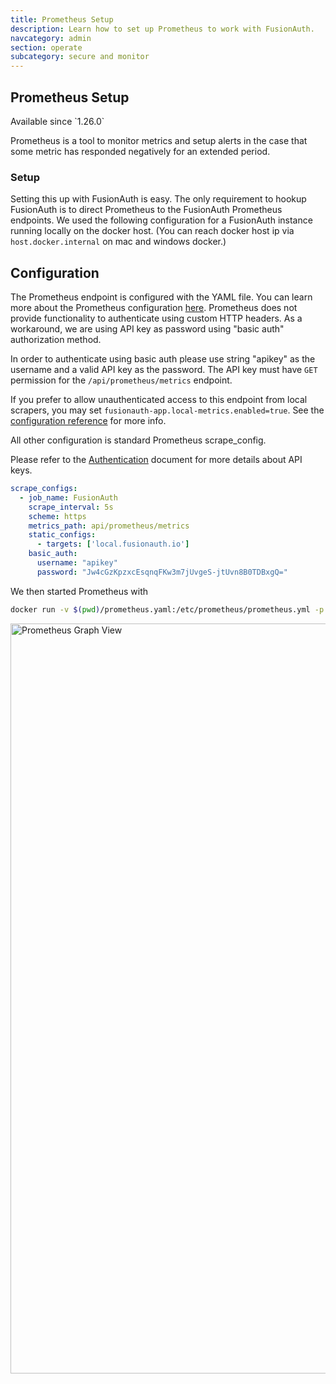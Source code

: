 ```yaml
---
title: Prometheus Setup
description: Learn how to set up Prometheus to work with FusionAuth.
navcategory: admin
section: operate
subcategory: secure and monitor
---
```


## Prometheus Setup

<Aside type="version">
Available since `1.26.0`
</Aside>

Prometheus is a tool to monitor metrics and setup alerts in the case that some metric has responded negatively for an extended period.

<PrometheusJvmGauges />

### Setup
Setting this up with FusionAuth is easy. The only requirement to hookup FusionAuth is to direct Prometheus to the FusionAuth Prometheus endpoints. We used the following configuration for a FusionAuth instance running locally on the docker host. (You can reach docker host ip via `host.docker.internal` on mac and windows docker.)

## Configuration
The Prometheus endpoint is configured with the YAML file. You can learn more about the Prometheus configuration [here](https://prometheus.io/docs/prometheus/latest/configuration/configuration/#). Prometheus does not provide functionality to authenticate using custom HTTP headers. As a workaround, we are using API key as password using "basic auth" authorization method.

In order to authenticate using basic auth please use string "apikey" as the username and a valid API key as the password. The API key must have `GET` permission for the `/api/prometheus/metrics` endpoint.

If you prefer to allow unauthenticated access to this endpoint from local scrapers, you may set `fusionauth-app.local-metrics.enabled=true`. See the  [configuration reference](/docs/reference/configuration) for more info.

All other configuration is standard Prometheus scrape_config.

Please refer to the [Authentication](/docs/apis/authentication#) document for more details about API keys.


```yaml title="prometheus.yaml"
scrape_configs:
  - job_name: FusionAuth
    scrape_interval: 5s
    scheme: https
    metrics_path: api/prometheus/metrics
    static_configs:
      - targets: ['local.fusionauth.io']
    basic_auth:
      username: "apikey"
      password: "Jw4cGzKpzxcEsqnqFKw3m7jUvgeS-jtUvn8B0TDBxgQ="
```


We then started Prometheus with
```bash
docker run -v $(pwd)/prometheus.yaml:/etc/prometheus/prometheus.yml -p 9090:9090 prom/prometheus
```

<img src="/img/docs/operate/secure-and-monitor/prometheus-graph.png" alt="Prometheus Graph View" width="1200" role="shadowed" />
